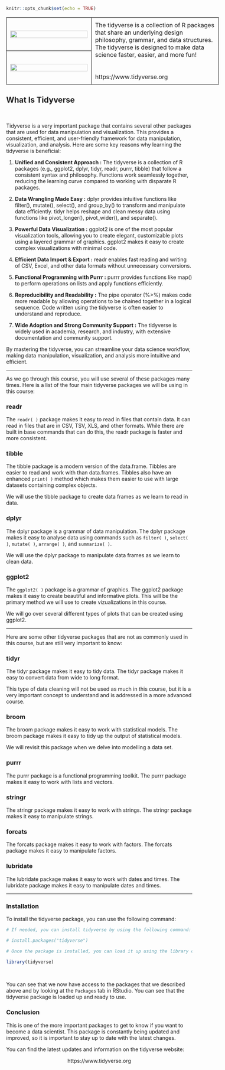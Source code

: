 ```r
knitr::opts_chunk$set(echo = TRUE)
```

<center>

<html>

<head>

<title>Table with Column Span</title>
<center>
<html>
<head>
    <title>Table with Column Span</title>
    <style>
        table {
            width: 6in;
            border-collapse: collapse;
        }
        th, td {
            border: 1px solid black;
            padding: 10px;
            text-align: left;
        }
        .col1 {
            width: 40%;
        }
    </style>
</head>
<body>
    <table>
        <tr>
            <td class="col1">![](./images/WIT_2.jpg){width="100%"}</td>
            <td rowspan="2">The tidyverse is a collection of R packages 
            that share an underlying design philosophy, grammar, and data 
            structures. The tidyverse is designed to make data science 
            faster, easier, and more fun!
            <br><br><br>
            https://www.tidyverse.org</td>
        </tr>
        <tr>
            <td class="col1">![](./images/WIT_1.jpg){width="100%"}</td>
        </tr>
    </table>
</body>
</html>
</center>

</center>
<!--
Here is the table and graphic in case the code gets messed up again :

<center>
<html>
<head>
    <title>Table with Column Span</title>
    <style>
        table {
            width: 6in;
            border-collapse: collapse;
        }
        th, td {
            border: 1px solid black;
            padding: 10px;
            text-align: left;
        }
        .col1 {
            width: 40%;
        }
    </style>
</head>
<body>
    <table>
        <tr>
            <td class="col1">![](./images/WIT_2.jpg){width="100%"}</td>
            <td rowspan="2">The tidyverse is a collection of R packages 
            that share an underlying design philosophy, grammar, and data 
            structures. The tidyverse is designed to make data science 
            faster, easier, and more fun!
            <br><br><br>
            https://www.tidyverse.org</td>
        </tr>
        <tr>
            <td class="col1">![](./images/WIT_1.jpg){width="100%"}</td>
        </tr>
    </table>
</body>
</html>
</center>
</center>

-->

## What Is Tidyverse {.unnumbered}

<br>

Tidyverse is a very important package that contains several other packages that are used for data manipulation and visualization. This provides a consistent, efficient, and user-friendly framework for data manipulation, visualization, and analysis. Here are some key reasons why learning the tidyverse is beneficial:

1.  **Unified and Consistent Approach :** The tidyverse is a collection of R packages (e.g., ggplot2, dplyr, tidyr, readr, purrr, tibble) that follow a consistent syntax and philosophy. Functions work seamlessly together, reducing the learning curve compared to working with disparate R packages.

2.  **Data Wrangling Made Easy :** dplyr provides intuitive functions like filter(), mutate(), select(), and group_by() to transform and manipulate data efficiently. tidyr helps reshape and clean messy data using functions like pivot_longer(), pivot_wider(), and separate().

3.  **Powerful Data Visualization :** ggplot2 is one of the most popular visualization tools, allowing you to create elegant, customizable plots using a layered grammar of graphics. ggplot2 makes it easy to create complex visualizations with minimal code.

4.  **Efficient Data Import & Export :** readr enables fast reading and writing of CSV, Excel, and other data formats without unnecessary conversions.

5.  **Functional Programming with Purrr :** purrr provides functions like map() to perform operations on lists and apply functions efficiently.

6.  **Reproducibility and Readability :** The pipe operator (%\>%) makes code more readable by allowing operations to be chained together in a logical sequence. Code written using the tidyverse is often easier to understand and reproduce.

7.  **Wide Adoption and Strong Community Support :** The tidyverse is widely used in academia, research, and industry, with extensive documentation and community support. <br>

By mastering the tidyverse, you can streamline your data science workflow, making data manipulation, visualization, and analysis more intuitive and efficient. <br>

------------------------------------------------------------------------

As we go through this course, you will use several of these packages many times. Here is a list of the four main tidyverse packages we will be using in this course:

### readr

The `readr( )` package makes it easy to read in files that contain data. It can read in files that are in CSV, TSV, XLS, and other formats. While there are built in base commands that can do this, the readr package is faster and more consistent.

### tibble

The tibble package is a modern version of the data.frame. Tibbles are easier to read and work with than data.frames. Tibbles also have an enhanced `print( )` method which makes them easier to use with large datasets containing complex objects. <br>

We will use the tibble package to create data frames as we learn to read in data.

### dplyr

The dplyr package is a grammar of data manipulation. The dplyr package makes it easy to analyse data using commands such as `filter( )`, `select( )`, `mutate( )`, `arrange( )`, and `summarize( )`.

We will use the dplyr package to manipulate data frames as we learn to clean data.

### ggplot2

The `ggplot2( )` package is a grammar of graphics. The ggplot2 package makes it easy to create beautiful and informative plots. This will be the primary method we will use to create vizualizations in this course. <br>

We will go over several different types of plots that can be created using ggplot2. <br>

------------------------------------------------------------------------

Here are some other tidyverse packages that are not as commonly used in this course, but are still very important to know: <br>

### tidyr

The tidyr package makes it easy to tidy data. The tidyr package makes it easy to convert data from wide to long format. <br>

This type of data cleaning will not be used as much in this course, but it is a very important concept to understand and is addressed in a more advanced course.

### broom

The broom package makes it easy to work with statistical models. The broom package makes it easy to tidy up the output of statistical models. <br>

We will revisit this package when we delve into modelling a data set.

### purrr

The purrr package is a functional programming toolkit. The purrr package makes it easy to work with lists and vectors.

### stringr

The stringr package makes it easy to work with strings. The stringr package makes it easy to manipulate strings.

### forcats

The forcats package makes it easy to work with factors. The forcats package makes it easy to manipulate factors.

### lubridate

The lubridate package makes it easy to work with dates and times. The lubridate package makes it easy to manipulate dates and times. <br>

------------------------------------------------------------------------

### Installation

To install the tidyverse package, you can use the following command:

```r

# If needed, you can install tidyverse by using the following command:

# install.packages("tidyverse")

# Once the package is installed, you can load it up using the library command:

library(tidyverse)

```

<br>

You can see that we now have access to the packages that we described above and by looking at the `Packages` tab in RStudio. You can see that the tidyverse package is loaded up and ready to use.

### Conclusion

This is one of the more important packages to get to know if you want to become a data scientist. This package is constantly being updated and improved, so it is important to stay up to date with the latest changes. <br>

You can find the latest updates and information on the tidyverse website: <br>

<center>https://www.tidyverse.org</center>

<br><br><br><br>
